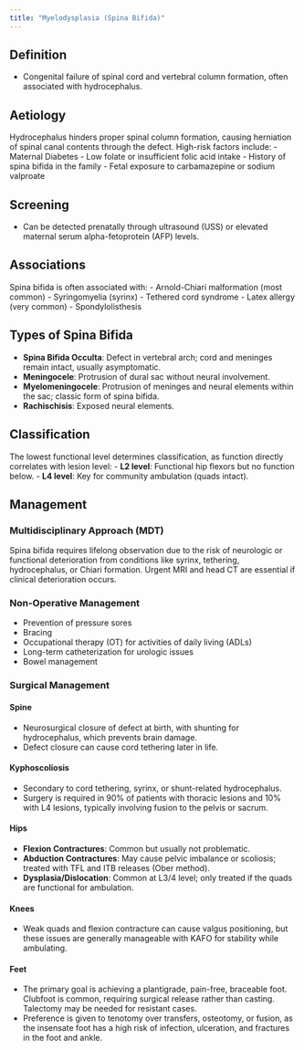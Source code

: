 ```yaml
---
title: "Myelodysplasia (Spina Bifida)"
---
```


## Definition

-   Congenital failure of spinal cord and vertebral column formation, often associated with hydrocephalus.

## Aetiology

Hydrocephalus hinders proper spinal column formation, causing herniation of spinal canal contents through the defect. High-risk factors include: - Maternal Diabetes - Low folate or insufficient folic acid intake - History of spina bifida in the family - Fetal exposure to carbamazepine or sodium valproate

## Screening

-   Can be detected prenatally through ultrasound (USS) or elevated maternal serum alpha-fetoprotein (AFP) levels.

## Associations

Spina bifida is often associated with: - Arnold-Chiari malformation (most common) - Syringomyelia (syrinx) - Tethered cord syndrome - Latex allergy (very common) - Spondylolisthesis

## Types of Spina Bifida

-   **Spina Bifida Occulta**: Defect in vertebral arch; cord and meninges remain intact, usually asymptomatic.
-   **Meningocele**: Protrusion of dural sac without neural involvement.
-   **Myelomeningocele**: Protrusion of meninges and neural elements within the sac; classic form of spina bifida.
-   **Rachischisis**: Exposed neural elements.

## Classification

The lowest functional level determines classification, as function directly correlates with lesion level: - **L2 level**: Functional hip flexors but no function below. - **L4 level**: Key for community ambulation (quads intact).

## Management

### Multidisciplinary Approach (MDT)

Spina bifida requires lifelong observation due to the risk of neurologic or functional deterioration from conditions like syrinx, tethering, hydrocephalus, or Chiari formation. Urgent MRI and head CT are essential if clinical deterioration occurs.

### Non-Operative Management

-   Prevention of pressure sores
-   Bracing
-   Occupational therapy (OT) for activities of daily living (ADLs)
-   Long-term catheterization for urologic issues
-   Bowel management

### Surgical Management

#### Spine

-   Neurosurgical closure of defect at birth, with shunting for hydrocephalus, which prevents brain damage.
-   Defect closure can cause cord tethering later in life.

#### Kyphoscoliosis

-   Secondary to cord tethering, syrinx, or shunt-related hydrocephalus.
-   Surgery is required in 90% of patients with thoracic lesions and 10% with L4 lesions, typically involving fusion to the pelvis or sacrum.

#### Hips

-   **Flexion Contractures**: Common but usually not problematic.
-   **Abduction Contractures**: May cause pelvic imbalance or scoliosis; treated with TFL and ITB releases (Ober method).
-   **Dysplasia/Dislocation**: Common at L3/4 level; only treated if the quads are functional for ambulation.

#### Knees

-   Weak quads and flexion contracture can cause valgus positioning, but these issues are generally manageable with KAFO for stability while ambulating.

#### Feet

-   The primary goal is achieving a plantigrade, pain-free, braceable foot. Clubfoot is common, requiring surgical release rather than casting. Talectomy may be needed for resistant cases.
-   Preference is given to tenotomy over transfers, osteotomy, or fusion, as the insensate foot has a high risk of infection, ulceration, and fractures in the foot and ankle.
